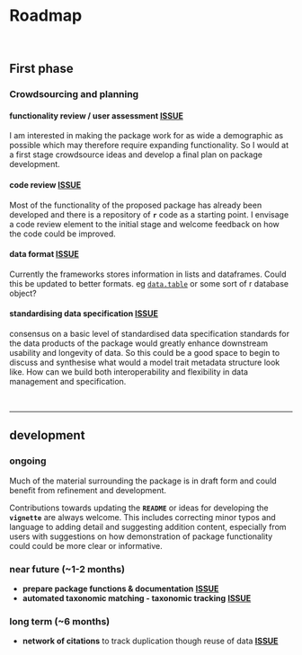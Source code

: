 # **Roadmap**

<br>

## **First phase**

### Crowdsourcing and planning

#### functionality review / user assessment [**ISSUE**](https://github.com/annakrystalli/rmacroRDM/issues/2)

I am interested in making the package work for as wide a demographic as possible which may therefore require expanding functionality. So I would at a first stage crowdsource ideas and develop a final plan on package development.

#### code review [**ISSUE**](https://github.com/annakrystalli/rmacroRDM/issues/3)

Most of the functionality of the proposed package has already been developed and there is a repository of **`r`** code as a starting point. I envisage a code review element to the initial stage and welcome feedback on how the code could be improved.

#### data format [**ISSUE**](https://github.com/annakrystalli/rmacroRDM/issues/6)

Currently the frameworks stores information in lists and dataframes. Could this be updated to better formats. eg [`data.table`](https://cran.r-project.org/web/packages/data.table/vignettes/datatable-faq.pdf) or some sort of r database object?

#### standardising data specification [**ISSUE**](https://github.com/annakrystalli/rmacroRDM/issues/7)

consensus on a basic level of standardised data specification standards for the data products of the package would greatly enhance downstream usability and longevity of data. So this could be a good space to begin to discuss and synthesise what would a model trait metadata structure look like. How can we build both interoperability and flexibility in data management and specification.

<br>

***

## **development**

### ongoing

Much of the material surrounding the package is in draft form and could benefit from refinement and development.

Contributions towards updating the **`README`** or ideas for developing the **`vignette`** are always welcome. This includes correcting minor typos and language to adding detail and suggesting addition content, especially from users with suggestions on how demonstration of package functionality could could be more clear or informative.

### near future (~1-2 months)

- **prepare package functions & documentation** [**ISSUE**](https://github.com/annakrystalli/rmacroRDM/issues/8)
- **automated taxonomic matching - taxonomic tracking** [**ISSUE**](https://github.com/annakrystalli/rmacroRDM/issues/4)


### long term (~6 months)

- **network of citations** to track duplication though reuse of data [**ISSUE**](https://github.com/annakrystalli/rmacroRDM/issues/5)





